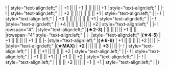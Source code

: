 {{Ship/EquipmentBonuses}}
! {{GreenGunDP}}{{EquipmentLink|5inch Single High-angle Gun Mount Battery}}
| style="text-align:left;" | 
| +1 || || +1 || || || || +1
| style="text-align:left;" | 
|-
! {{BluePlane}}{{EquipmentLink|Swordfish}}
| style="text-align:left;" |
| +2 || || || || || || +1
| style="text-align:left;" |
|-
! {{BluePlane}}{{EquipmentLink|Swordfish Mk.II (Skilled)}}
| style="text-align:left;" |
| +3 || || || || || || +1
| style="text-align:left;" |
|-
! {{BluePlane}}{{EquipmentLink|Swordfish Mk.III (Skilled)}}
|style="text-align:left;" |
| +4 || || || || || || +2 
| style="text-align:left;" |
|-
! rowspan="4"| {{YellowPlane}}{{EquipmentLink|Type 2 Reconnaissance Aircraft}}
|style="text-align:left;" |'''(★2-3)'''
| || || || || +1 || || 
|rowspan="4" style="text-align:left;" |
|-
|style="text-align:left;" |'''(★4-5)'''
| +1 || || || || +1 || || 
|-
|style="text-align:left;" |'''(★6-9)'''
| +1 || || || || +2 || || 
|-
|style="text-align:left;" |'''(★MAX)'''
| '''+2''' || || || || '''+3''' || ||
|-
! {{Radar}}{{EquipmentLink|SK Radar}}
| style="text-align:left;" | 
| || || +1 || || || || +2
| style="text-align:left;" | 
|-
! {{Radar}}{{EquipmentLink|SK + SG Radar}}
| style="text-align:left;" | 
| +1 || || +1 || || +1 || || +2
| style="text-align:left;" | 
|-
! {{GreenGunMG}}{{EquipmentLink|20-tube 7inch UP Rocket Launchers}}
| style="text-align:left;" | 
| || || +2 || || || +1 || +1
| style="text-align:left;" | 
|}